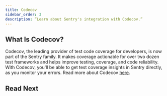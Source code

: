 ```yaml
---
title: Codecov
sidebar_order: 3
description: “Learn about Sentry's integration with Codecov.”
---
```


## What Is Codecov?

Codecov, the leading provider of test code coverage for developers, is now part of the Sentry family. It makes coverage actionable for over two dozen test frameworks and helps improve testing, coverage, and code reliability. With Codecov, you'll be able to get test coverage insights in Sentry directly, as you monitor your errors. Read more about Codecov [here](https://docs.codecov.com/docs/about-code-coverage).


## Read Next


<PageGrid />
